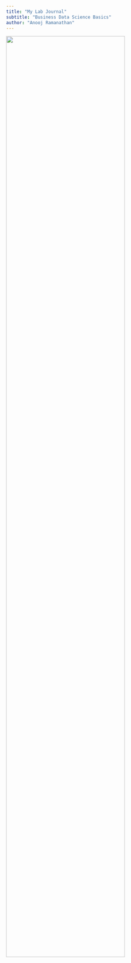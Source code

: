 ```yaml
---
title: "My Lab Journal"
subtitle: "Business Data Science Basics"
author: "Anooj Ramanathan"
---
```

![](assets/logo/TIE_logo.svg){width=80% fig-align="center"}